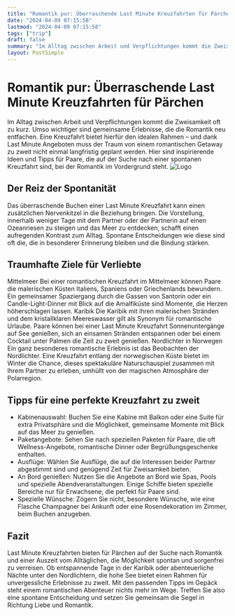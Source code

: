 ```yaml
---
title: "Romantik pur: Überraschende Last Minute Kreuzfahrten für Pärchen"
date: "2024-04-09 07:15:58"
lastmod: "2024-04-09 07:15:58"
tags: ["trip"]
draft: false
summary: "Im Alltag zwischen Arbeit und Verpflichtungen kommt die Zweisamkeit oft zu kurz. Umso wichtiger sind gemeinsame Erlebnisse, die die Romantik neu entfachen. Eine Kreuzfahrt bietet hierfür den idealen Rahmen – und dank Last Minute Angeboten muss der Traum von einem romantischen Getaway zu zweit nicht einmal langfristig geplant werden. Hier sind inspirierende Ideen und Tipps für Paare, die auf der Suche nach einer spontanen Kreuzfahrt sind, bei der Romantik im Vordergrund steht."
layout: PostSimple
---
```

# Romantik pur: Überraschende Last Minute Kreuzfahrten für Pärchen
Im Alltag zwischen Arbeit und Verpflichtungen kommt die Zweisamkeit oft zu kurz. Umso wichtiger sind gemeinsame Erlebnisse, die die Romantik neu entfachen. Eine Kreuzfahrt bietet hierfür den idealen Rahmen – und dank Last Minute Angeboten muss der Traum von einem romantischen Getaway zu zweit nicht einmal langfristig geplant werden. Hier sind inspirierende Ideen und Tipps für Paare, die auf der Suche nach einer spontanen Kreuzfahrt sind, bei der Romantik im Vordergrund steht.
<img alt="Logo" src="https://cdn.seniorsselection.com/upload-logo/Kreuzfahrt-Cruise-7.webp"/>
## Der Reiz der Spontanität
Das überraschende Buchen einer Last Minute Kreuzfahrt kann einen zusätzlichen Nervenkitzel in die Beziehung bringen. Die Vorstellung, innerhalb weniger Tage mit dem Partner oder der Partnerin auf einen Ozeanriesen zu steigen und das Meer zu entdecken, schafft einen aufregenden Kontrast zum Alltag. Spontane Entscheidungen wie diese sind oft die, die in besonderer Erinnerung bleiben und die Bindung stärken.
## Traumhafte Ziele für Verliebte
Mittelmeer
Bei einer romantischen Kreuzfahrt im Mittelmeer können Paare die malerischen Küsten Italiens, Spaniens oder Griechenlands bewundern. Ein gemeinsamer Spaziergang durch die Gassen von Santorin oder ein Candle-Light-Dinner mit Blick auf die Amalfiküste sind Momente, die Herzen höherschlagen lassen.
Karibik
Die Karibik mit ihren malerischen Stränden und dem kristallklaren Meereswasser gilt als Synonym für romantische Urlaube. Paare können bei einer Last Minute Kreuzfahrt Sonnenuntergänge auf See genießen, sich an einsamen Stränden entspannen oder bei einem Cocktail unter Palmen die Zeit zu zweit genießen.
Nordlichter in Norwegen
Ein ganz besonderes romantische Erlebnis ist das Beobachten der Nordlichter. Eine Kreuzfahrt entlang der norwegischen Küste bietet im Winter die Chance, dieses spektakuläre Naturschauspiel zusammen mit Ihrem Partner zu erleben, umhüllt von der magischen Atmosphäre der Polarregion.
## Tipps für eine perfekte Kreuzfahrt zu zweit
- Kabinenauswahl: Buchen Sie eine Kabine mit Balkon oder eine Suite für extra Privatsphäre und die Möglichkeit, gemeinsame Momente mit Blick auf das Meer zu genießen.
- Paketangebote: Sehen Sie nach speziellen Paketen für Paare, die oft Wellness-Angebote, romantische Dinner oder Begrüßungsgeschenke enthalten.
- Ausflüge: Wählen Sie Ausflüge, die auf die Interessen beider Partner abgestimmt sind und genügend Zeit für Zweisamkeit bieten.
- An Bord genießen: Nutzen Sie die Angebote an Bord wie Spas, Pools und spezielle Abendveranstaltungen. Einige Schiffe bieten spezielle Bereiche nur für Erwachsene, die perfekt für Paare sind.
- Spezielle Wünsche: Zögern Sie nicht, besondere Wünsche, wie eine Flasche Champagner bei Ankunft oder eine Rosendekoration im Zimmer, beim Buchen anzugeben.
## Fazit
Last Minute Kreuzfahrten bieten für Pärchen auf der Suche nach Romantik und einer Auszeit vom Alltäglichen, die Möglichkeit spontan und sorgenfrei zu verreisen. Ob entspannende Tage in der Karibik oder abenteuerliche Nächte unter den Nordlichtern, die hohe See bietet einen Rahmen für unvergessliche Erlebnisse zu zweit. Mit den passenden Tipps im Gepäck steht einem romantischen Abenteuer nichts mehr im Wege. Treffen Sie also eine spontane Entscheidung und setzen Sie gemeinsam die Segel in Richtung Liebe und Romantik.
        